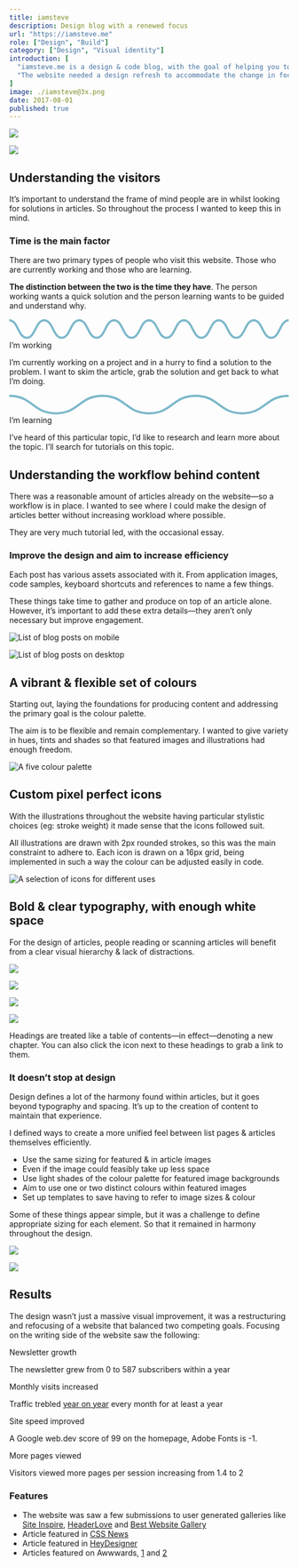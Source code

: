 ```yaml
---
title: iamsteve
description: Design blog with a renewed focus
url: "https://iamsteve.me"
role: ["Design", "Build"]
category: ["Design", "Visual identity"]
introduction: [
  "iamsteve.me is a design & code blog, with the goal of helping you to implement your design vision. It’s aimed at designers & developers, looking to improve their visual design & CSS skills.",
  "The website needed a design refresh to accommodate the change in focus—it was balanced between being a blog and a portfolio. As well, there was a need to improve the perception of this website being a place you can depend on to learn."
]
image: ./iamsteve@3x.png
date: 2017-08-01
published: true
---
```




<div className="scroll scroll-offset flex full gap-8 -mb-16 -ml-4 md:-ml-8">
<Screen device="small" className="snap-start">

  ![](./iamsteve-home-small.png)

</Screen>
<Screen device="medium" className="snap-start">

  ![](./iamsteve-home-large.png)

</Screen>
<div className="flex-shrink-0 w-1/2"></div>
</div>


## Understanding the visitors
It’s important to understand the frame of mind people are in whilst looking for solutions in articles. So throughout the process I wanted to keep this in mind.

### Time is the main factor
There are two primary types of people who visit this website. Those who are currently working and those who are learning.

**The distinction between the two is the time they have**. The person working wants a quick solution and the person learning wants to be guided and understand why.

<div className="grid content grid-cols-10 lg:col-start-3 xxxl:col-start-6 lg:col-span-10 gap-8 mt-16">
  <Story className="col-span-10 lg:col-span-5">
    <svg width={128} height={10} viewBox="0 0 128 10" fill="none" className="mb-16 stroke-animation">
      <path
        d="M0 1c4 0 4 8 7.999 8 4 0 4-8 7.999-8 3.999 0 3.999 8 7.998 8 4 0 4-8 7.999-8 4 0 4 8 7.999 8 4 0 4-8 7.998-8 4 0 4 8 8 8 3.999 0 3.999-8 7.998-8 4 0 4 8 7.999 8 4 0 4-8 7.998-8 4 0 4 8 8 8 3.999 0 3.999-8 7.998-8 4 0 4 8 7.999 8 3.999 0 3.999-8 7.998-8 4 0 4 8 8.009 8 4.01 0 4-8 8.009-8"
        stroke="#7DB8CA"
        strokeWidth={2}
        strokeMiterlimit={10}
        pathLength={1}
      />
    </svg>
    <H as="h3">I’m working</H>
    <P>I’m currently working on a project and in a hurry to find a solution to the problem. I want to skim the article, grab the solution and get back to what I’m doing.</P>
    <List
      items={[
        "When I’m stuck I want to find the solution quickly within the article.",
        "I want to trust when I copy code or values it’s the complete solution.",
        "When I’m using a tool in an application, I want to know where it is without having to spend time hunting for it."
      ]}
    />
  </Story>
  <Story className="col-span-10 lg:col-span-5">
    <svg width={128} height={10} viewBox="0 0 128 10" fill="none" className="mb-16 stroke-animation">
      <path
        d="M0 1c10.67 0 10.67 8 21.33 8C32 9 32 1 42.66 1 53.33 1 53.33 9 64 9s10.67-8 21.33-8C96 1 96 9 106.66 9c10.66 0 10.67-8 21.34-8"
        stroke="#7DB8CA"
        strokeWidth={2}
        strokeMiterlimit={10}
        pathLength={1}
      />
    </svg>
    <H as="h3">I’m learning</H>
    <P>I’ve heard of this particular topic, I’d like to research and learn more about the topic. I’ll search for tutorials on this topic.</P>
    <List
      items={[
        "When I’m trying to improve my skills, I want to understand a topic fully, so I can recall it easier when I’m working.",
        "When I’m trying to improve my skills, I want to know why something is done this way, so I can form my own opinions.",
        "When I’m using a new tool I want to know where it is, not only the keyboard shortcut."
      ]}
    />
  </Story>
</div>

## Understanding the workflow behind content
There was a reasonable amount of articles already on the website—so a workflow is in place. I wanted to see where I could make the design of articles better without increasing workload where possible.

They are very much tutorial led, with the occasional essay.

### Improve the design and aim to increase efficiency
Each post has various assets associated with it. From application images, code samples, keyboard shortcuts and references to name a few things.

These things take time to gather and produce on top of an article alone. However, it’s important to add these extra details—they aren’t only necessary but improve engagement.

<div className="scroll scroll-offset flex full gap-8 mt-16 -mb-16 -ml-4 md:-ml-8">
<Screen device="small" className="snap-start">

![List of blog posts on mobile](./iamsteve-archive-small.png)

</Screen>
<Screen device="medium" className="snap-start">

![List of blog posts on desktop](./iamsteve-archive-large.png)

</Screen>
</div>

## A vibrant & flexible set of colours
Starting out, laying the foundations for producing content and addressing the primary goal is the colour palette.

The aim is to be flexible and remain complementary. I wanted to give  variety in hues, tints and shades so that featured images and illustrations had enough freedom.

<div className="content mt-16 figure">

![A five colour palette](./iamsteve-colour.svg)

</div>

## Custom pixel perfect icons
With the illustrations throughout the website having particular stylistic choices (eg: stroke weight) it made sense that the icons followed suit.

All illustrations are drawn with 2px rounded strokes, so this was the main constraint to adhere to. Each icon is drawn on a 16px grid, being implemented in such a way the colour can be adjusted easily in code.

<div className="content mt-16 figure">

![A selection of icons for different uses](./iamsteve-icons.svg)

</div>

## Bold & clear typography, with enough white space
For the design of articles, people reading or scanning articles will benefit from a clear visual hierarchy & lack of distractions.

<div className="scroll scroll-offset flex full gap-8 -mb-16 mt-16 -ml-4 md:-ml-8">
<Screen device="small" className="snap-start">

![](./iamsteve-article-small-01.png)

</Screen>
<Screen device="medium" className="snap-start">

![](./iamsteve-article-large-01.png)

</Screen>
<Screen device="small" className="snap-start">

![](./iamsteve-article-small-02.png)

</Screen>
<Screen device="medium" className="snap-start">

![](./iamsteve-article-large-02.png)

</Screen>
</div>

Headings are treated like a table of contents—in effect—denoting a new chapter. You can also click the icon next to these headings to grab a link to them.

### It doesn’t stop at design
Design defines a lot of the harmony found within articles, but it goes beyond typography and spacing. It’s up to the creation of content to maintain that experience.

I defined ways to create a more unified feel between list pages & articles themselves efficiently.

- Use the same sizing for featured & in article images
- Even if the image could feasibly take up less space
- Use light shades of the colour palette for featured image backgrounds
- Aim to use one or two distinct colours within featured images
- Set up templates to save having to refer to image sizes & colour

Some of these things appear simple, but it was a challenge to define appropriate sizing for each element. So that it remained in harmony throughout the design.

<div className="scroll scroll-offset flex full gap-8 -mb-16 -ml-4 md:-ml-8">
<Screen device="small" className="snap-start">

![](./iamsteve-article-small-03.png)

</Screen>

<Screen device="medium" className="snap-start">

![](./iamsteve-article-large-03.png)

</Screen>
</div>

## Results
The design wasn’t just a massive visual improvement, it was a restructuring and refocusing of a website that balanced two competing goals. Focusing on the writing side of the website saw the following:

<div className="grid content grid-cols-10 lg:col-start-3 xxxl:col-start-6 lg:col-span-10 gap-8 mt-16 mb-10">
  <Story className="col-span-5">
    <H as="h3">Newsletter growth</H>
    <P>The newsletter grew from 0 to 587 subscribers within a year</P>
  </Story>

  <Story className="col-span-5">
    <H as="h3">Monthly visits increased</H>
    <P>Traffic trebled <a href="https://iamsteve.me/blog/entry/a-year-in-writing-2017#website-year-in-review">year on year</a> every month for at least a year</P>
  </Story>

  <Story className="col-span-5">
    <H as="h3">Site speed improved</H>
    <P>A Google web.dev score of 99 on the homepage, Adobe Fonts is -1.</P>
  </Story>

  <Story className="col-span-5">
    <H as="h3">More pages viewed</H>
    <P>Visitors viewed more pages per session increasing from 1.4 to 2</P>
  </Story>
</div>

### Features
- The website was saw a few submissions to user generated galleries like [Site Inspire](https://www.siteinspire.com/websites/7248-iamsteve),  [HeaderLove](https://headerlove.com/i-am-steve/) and [Best Website Gallery](https://bestwebsite.gallery/sites/sotd/2017/04/27/i-am-steve)
- Article featured in [CSS News](https://csslayout.news/issues/32)
- Article featured in [HeyDesigner](https://heydesigner.com/?s=get+up+to+speed+with+css+shapes)
- Articles featured on Awwwards, [1](https://www.awwwards.com/inspiration/how-to-use-kerning-and-tracking) and [2](https://www.awwwards.com/inspiration/creating-a-horizontal-responsive-menu)

